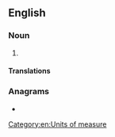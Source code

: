 ==English==

===Noun===
{{en-noun}}

# {{alternative spelling of|en|yottalitre|from=US}}

====Translations====
{{trans-see|yottalitre}}

===Anagrams===
* {{anagrams|en|a=aeilorttty|yottalitre}}

[[Category:en:Units of measure]]